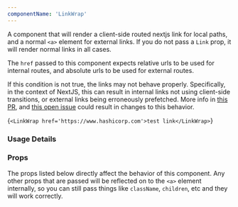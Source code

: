 ```yaml
---
componentName: 'LinkWrap'
---
```


A component that will render a client-side routed nextjs link for local paths, and a normal `<a>` element for external links. If you do not pass a `Link` prop, it will render normal links in all cases.

The `href` passed to this component expects relative urls to be used for internal routes, and absolute urls to be used for external routes.

If this condition is not true, the links may not behave properly. Specifically, in the context of NextJS, this can result in internal links not using client-side transitions, or external links being erroneously prefetched. More info in [this PR](https://github.com/zeit/next.js/pull/8231), and [this open issue](https://github.com/zeit/next.js/issues/8555) could result in changes to this behavior.

<LiveComponent>{`<LinkWrap href='https://www.hashicorp.com'>test link</LinkWrap>`}</LiveComponent>

### Usage Details

<UsageDetails packageName="@hashicorp/react-link-wrap" />

### Props

The props listed below directly affect the behavior of this component. Any other props that are passed will be reflected on to the `<a>` element internally, so you can still pass things like `className`, `children`, etc and they will work correctly.

<PropsTable props={componentProps} />

